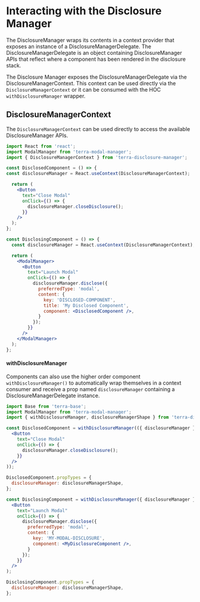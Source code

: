 
<Badge />

# Interacting with the Disclosure Manager


The DisclosureManager wraps its contents in a context provider that exposes an instance of a DisclosureManagerDelegate. The DisclosureManagerDelegate is an object containing DisclosureManager APIs that reflect where a component has been rendered in the disclosure stack.

The Disclosure Manager exposes the DisclosureManagerDelegate via the DisclosureManagerContext. This context can be used directly via the `DisclosureManagerContext` or it can be consumed with the HOC `withDisclosureManager` wrapper.

## DisclosureManagerContext

The `DisclosureManagerContext` can be used directly to access the available DisclosureManager APIs.

```jsx
import React from 'react';
import ModalManager from 'terra-modal-manager'; 
import { DisclosureManagerContext } from 'terra-disclosure-manager';

const DisclosedComponent = () => {
const disclosureManager = React.useContext(DisclosureManagerContext);

  return (
    <Button
      text="Close Modal"
      onClick={() => { 
        disclosureManager.closeDisclosure();
      }}
    />
  );
};

const DisclosingComponent = () => {
  const disclosureManager = React.useContext(DisclosureManagerContext);

  return (
    <ModalManager>
      <Button
        text="Launch Modal"
        onClick={() => { 
          disclosureManager.disclose({
            preferredType: 'modal',
            content: {
              key: 'DISCLOSED-COMPONENT',
              title: 'My Disclosed Component',
              component: <DisclosedComponent />,
            }
          });
        }}
      />
    </ModalManager>
  );
};
```

#### withDisclosureManager

Components can also use the higher order component `withDisclosureManager()` to automatically wrap themselves in a context consumer and receive a prop named `disclosureManager` containing a DisclosureManagerDelegate instance.

```jsx
import Base from 'terra-base';
import ModalManager from 'terra-modal-manager';
import { withDisclosureManager, disclosureManagerShape } from 'terra-disclosure-manager';

const DisclosedComponent = withDisclosureManager(({ disclosureManager }) => (
  <Button
    text="Close Modal"
    onClick={() => {
      disclosureManager.closeDisclosure();
    }}
  />
));

DisclosedComponent.propTypes = {
  disclosureManager: disclosureManagerShape,
};

const DisclosingComponent = withDisclosureManager({ disclosureManager }) => (
  <Button
    text="Launch Modal"
    onClick={() => {
      disclosureManager.disclose({
        preferredType: 'modal',
        content: {
          key: 'MY-MODAL-DISCLOSURE',
          component: <MyDisclosureComponent />,
        }
      });
    }}
  />
);

DisclosingComponent.propTypes = {
  disclosureManager: disclosureManagerShape,
};
```
